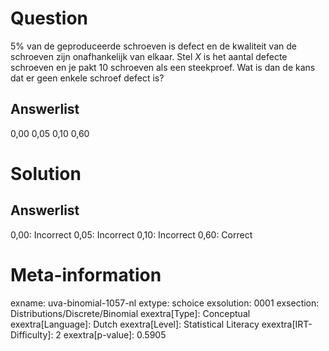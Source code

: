Question
========

5% van de geproduceerde schroeven is defect en de kwaliteit van de
schroeven zijn onafhankelijk van elkaar. Stel *X* is het aantal defecte
schroeven en je pakt 10 schroeven als een steekproef. Wat is dan de kans
dat er geen enkele schroef defect is?

Answerlist
----------

0,00
0,05
0,10
0,60

Solution
========

Answerlist
----------

0,00: Incorrect
0,05: Incorrect
0,10: Incorrect
0,60: Correct

Meta-information
================
exname: uva-binomial-1057-nl
extype: schoice
exsolution: 0001
exsection: Distributions/Discrete/Binomial
exextra[Type]: Conceptual
exextra[Language]: Dutch
exextra[Level]: Statistical Literacy
exextra[IRT-Difficulty]: 2
exextra[p-value]: 0.5905
